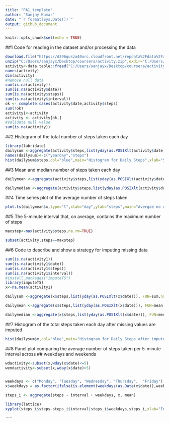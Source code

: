 ---
title: "PA1_template"
author: "Sanjay Kumar"
date: "`r format(Sys.Date())`"
output: github_document
---

```{r setup, include=FALSE}
knitr::opts_chunk$set(echo = TRUE)
```


##1 Code for reading in the dataset and/or processing the data
```{r }
download.file("https://d396qusza40orc.cloudfront.net/repdata%2Fdata%2Factivity.zip",destfile="C:/Users/sanjayx/Desktop/coursera/activity.zip")
unzip("C:/Users/sanjayx/Desktop/coursera/activity.zip",exdir="C:/Users/sanjayx/Desktop/coursera/activity")
activity<-data.table::fread("C:/Users/sanjayx/Desktop/coursera/activity/activity.csv")
names(activity)
dim(activity)
#Remove null data
sum(is.na(activity))
sum(is.na(activity$date))
sum(is.na(activity$steps))
sum(is.na(activity$interval))
ok <- complete.cases(activity$date,activity$steps)
sum(!ok) 
activity1<-activity
activity <- activity[ok,]
#Validate null value
sum(is.na(activity))
```
##2 Histogram of the total number of steps taken each day
```{r, results='markup', warning=TRUE, message=TRUE}
library(lubridate)
dailysum <-aggregate(activity$steps,list(yday(as.POSIXlt(activity$date))), FUN=sum,na.rm=TRUE, na.action=NULL)
names(dailysum)<-c("yearday","steps")
hist(dailysum$steps,col="blue",main="Histogram for Daily Steps",xlab="Steps")
```
##3 Mean and median number of steps taken each day
```{r, results='markup', warning=TRUE, message=TRUE}
dailymean <-aggregate(activity$steps,list(yday(as.POSIXlt(activity$date))), FUN=mean,na.rm=TRUE, na.action=NULL)

dailymedian <-aggregate(activity$steps,list(yday(as.POSIXlt(activity$date))), FUN=median,na.rm=TRUE,na.action=NULL)
```
##4 Time series plot of the average number of steps taken
```{r}

plot.ts(dailymean$x,type="l",xlab="day",ylab="steps",main="Avergae no of steps taken",col="red")
```

##5 The 5-minute interval that, on average, contains the maximum number of steps
```{r}
maxstep<-max(activity$steps,na.rm=TRUE)

subset(activity,steps==maxstep)
```

##6 Code to describe and show a strategy for imputing missing data
```{r}
sum(is.na(activity1))
sum(is.na(activity1$date))
sum(is.na(activity1$steps))
sum(is.na(activity1$interval))
#install.packages("imputeTS")
library(imputeTS)
x<-na.mean(activity1)

dailysum <-aggregate(x$steps,list(yday(as.POSIXlt(x$date))), FUN=sum,na.rm=TRUE, na.action=NULL)

dailymean <-aggregate(x$steps,list(yday(as.POSIXlt(x$date))), FUN=mean,na.rm=TRUE, na.action=NULL)

dailymedian <-aggregate(x$steps,list(yday(as.POSIXlt(x$date))), FUN=median,na.rm=TRUE,na.action=NULL)
```
##7 Histogram of the total  steps taken each day after missing values are imputed
```{r}
hist(dailysum$x,col="blue",main="Histogram for Daily Steps after impute",xlab="Steps")
```
##8 Panel plot comparing the average number of steps taken per 5-minute interval across ## weekdays and weekends
```{r, results='markup', warning=TRUE, message=TRUE}
wdactivity<-subset(x,wday(x$date)<=5)
wendactivity<-subset(x,wday(x$date)>5)


weekdays <- c("Monday", "Tuesday", "Wednesday", "Thursday",  "Friday")
x$weekdays = as.factor(ifelse(is.element(weekdays(as.Date(x$date)),weekdays), 1, 0))

steps_i <- aggregate(steps ~ interval + weekdays, x, mean)

library(lattice)
xyplot(steps_i$steps~steps_i$interval|steps_i$weekdays,steps_i,xlab="Interval",ylab="steps",main="Steps(5min)",type="l")
```
`````